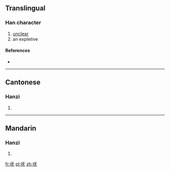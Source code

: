 {{also|嘸}}
==Translingual==

===Han character===
{{Han char|rn=30|rad=口|as=04|sn=7|four=|canj=口一大山 (RMKU)}}

# [[unclear]]
# an expletive

====References====
* {{Han ref|kx=0181.191|hdz=10585.060|uh=5452|ud=21586}}

----

==Cantonese==

===Hanzi===
{{yue-hanzi|jyut=|y=m4|tra=嘸}}

# {{defn|Cantonese|sort=口04}}

----

==Mandarin==

===Hanzi===
{{cmn-hanzi|tra=嘸|pin=[[fǔ]] ([[fu3]])|wg=fu<sup>3</sup>}}

# {{defn|Mandarin|sort=口04}}

[[fr:呒]]
[[pl:呒]]
[[zh:呒]]